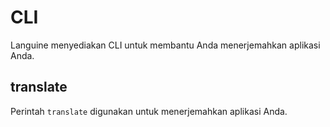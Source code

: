 # CLI

Languine menyediakan CLI untuk membantu Anda menerjemahkan aplikasi Anda.

## translate

Perintah `translate` digunakan untuk menerjemahkan aplikasi Anda.

